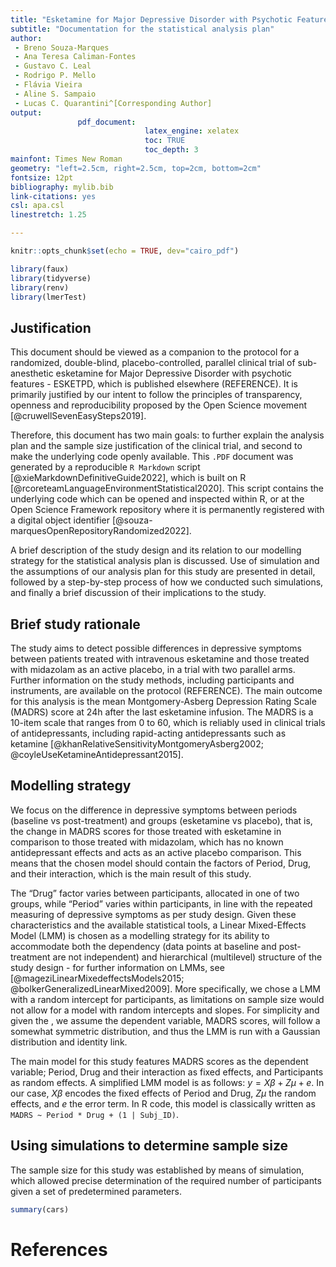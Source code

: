 ```yaml
---
title: "Esketamine for Major Depressive Disorder with Psychotic Features"
subtitle: "Documentation for the statistical analysis plan"
author:
 - Breno Souza-Marques
 - Ana Teresa Caliman-Fontes
 - Gustavo C. Leal
 - Rodrigo P. Mello
 - Flávia Vieira
 - Aline S. Sampaio
 - Lucas C. Quarantini^[Corresponding Author]
output: 
               pdf_document:
                              latex_engine: xelatex
                              toc: TRUE
                              toc_depth: 3
mainfont: Times New Roman
geometry: "left=2.5cm, right=2.5cm, top=2cm, bottom=2cm"
fontsize: 12pt
bibliography: mylib.bib
link-citations: yes
csl: apa.csl
linestretch: 1.25

---
```

```r
knitr::opts_chunk$set(echo = TRUE, dev="cairo_pdf")
```

```r
library(faux)
library(tidyverse)
library(renv)
library(lmerTest)
```
\newpage
## Justification

This document should be viewed as a companion to the protocol for a randomized, double-blind, placebo-controlled, parallel clinical trial of sub-anesthetic esketamine for Major Depressive Disorder with psychotic features - ESKETPD, which is published elsewhere (REFERENCE). It is primarily justified by our intent to follow the principles of transparency, openness and reproducibility proposed by the Open Science movement [@cruwellSevenEasySteps2019].

Therefore, this document has two main goals: to further explain the analysis plan and the sample size justification of the clinical trial, and second to make the underlying code openly available. This `.PDF` document was generated by a reproducible `R Markdown` script [@xieMarkdownDefinitiveGuide2022], which is built on R [@rcoreteamLanguageEnvironmentStatistical2020]. This script contains the underlying code which can be opened and inspected within R, or at the Open Science Framework repository where it is permanently registered with a digital object identifier [@souza-marquesOpenRepositoryRandomized2022].

A brief description of the study design and its relation to our modelling strategy for the statistical analysis plan is discussed. Use of simulation and the assumptions of our analysis plan for this study are presented in detail, followed by a step-by-step process of how we conducted such simulations, and finally a brief discussion of their implications to the study.

## Brief study rationale

The study aims to detect possible differences in depressive symptoms between patients treated with intravenous esketamine and those treated with midazolam as an active placebo, in a trial with two parallel arms. Further information on the study methods, including participants and instruments, are available on the protocol (REFERENCE). The main outcome for this analysis is the mean Montgomery-Asberg Depression Rating Scale (MADRS) score at 24h after the last esketamine infusion. The MADRS is a 10-item scale that ranges from 0 to 60, which is reliably used in clinical trials of antidepressants, including rapid-acting antidepressants such as ketamine [@khanRelativeSensitivityMontgomeryAsberg2002; @coyleUseKetamineAntidepressant2015].

## Modelling strategy

We focus on the difference in depressive symptoms between periods (baseline vs post-treatment) and groups (esketamine vs placebo), that is, the change in MADRS scores for those treated with esketamine in comparison to those treated with midazolam, which has no known antidepressant effects and acts as an active placebo comparison. This means that the chosen model should contain the factors of Period, Drug, and their interaction, which is the main result of this study.

The "Drug" factor varies between participants, allocated in one of two groups, while "Period" varies within participants, in line with the repeated measuring of depressive symptoms as per study design. Given these characteristics and the available statistical tools, a Linear Mixed-Effects Model (LMM) is chosen as a modelling strategy for its ability to accommodate both the dependency (data points at baseline and post-treatment are not independent) and hierarchical (multilevel) structure of the study design - for further information on LMMs, see [@mageziLinearMixedeffectsModels2015; @bolkerGeneralizedLinearMixed2009]. More specifically, we chose a LMM with a random intercept for participants, as limitations on sample size would not allow for a model with random intercepts and slopes. For simplicity and given the , we assume the dependent variable, MADRS scores, will follow a somewhat symmetric distribution, and thus the LMM is run with a Gaussian distribution and identity link.

The main model for this study features MADRS scores as the dependent variable; Period, Drug and their interaction as fixed effects, and Participants as random effects. A simplified LMM model is as follows: $y = X\beta + Z\mu + e$. In our case, $X\beta$ encodes the fixed effects of Period and Drug, $Z\mu$ the random effects, and $e$ the error term. In R code, this model is classically written as `MADRS ~ Period * Drug + (1 | Subj_ID)`.

## Using simulations to determine sample size

The sample size for this study was established by means of simulation, which allowed precise determination of the required number of participants given a set of predetermined parameters.







```r
summary(cars)
```

\newpage

# References